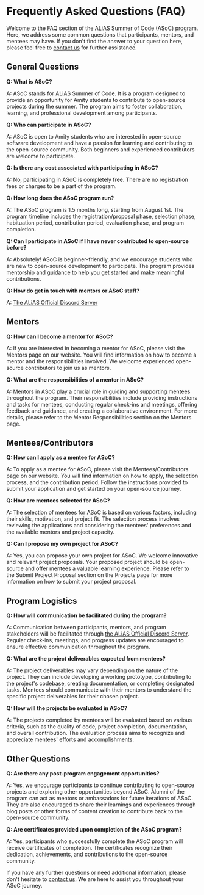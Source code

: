 # Frequently Asked Questions (FAQ)

Welcome to the FAQ section of the ALiAS Summer of Code (ASoC) program. Here, we address some common questions that participants, mentors, and mentees may have. If you don't find the answer to your question here, please feel free to [contact us](/contact-us) for further assistance.

## General Questions

**Q: What is ASoC?**

A: ASoC stands for ALiAS Summer of Code. It is a program designed to provide an opportunity for Amity students to contribute to open-source projects during the summer. The program aims to foster collaboration, learning, and professional development among participants.

**Q: Who can participate in ASoC?**

A: ASoC is open to Amity students who are interested in open-source software development and have a passion for learning and contributing to the open-source community. Both beginners and experienced contributors are welcome to participate.

**Q: Is there any cost associated with participating in ASoC?**

A: No, participating in ASoC is completely free. There are no registration fees or charges to be a part of the program.

**Q: How long does the ASoC program run?**

A: The ASoC program is 1.5 months long, starting from August 1st. The program timeline includes the registration/proposal phase, selection phase, habituation period, contribution period, evaluation phase, and program completion.

**Q: Can I participate in ASoC if I have never contributed to open-source before?**

A: Absolutely! ASoC is beginner-friendly, and we encourage students who are new to open-source development to participate. The program provides mentorship and guidance to help you get started and make meaningful contributions.

**Q: How do get in touch with mentors or ASoC staff?**

A: [The ALiAS Official Discord Server](https://discord.gg/KEXGnysX)


## Mentors

**Q: How can I become a mentor for ASoC?**

A: If you are interested in becoming a mentor for ASoC, please visit the Mentors page on our website. You will find information on how to become a mentor and the responsibilities involved. We welcome experienced open-source contributors to join us as mentors.

**Q: What are the responsibilities of a mentor in ASoC?**

A: Mentors in ASoC play a crucial role in guiding and supporting mentees throughout the program. Their responsibilities include providing instructions and tasks for mentees, conducting regular check-ins and meetings, offering feedback and guidance, and creating a collaborative environment. For more details, please refer to the Mentor Responsibilities section on the Mentors page.

## Mentees/Contributors

**Q: How can I apply as a mentee for ASoC?**

A: To apply as a mentee for ASoC, please visit the Mentees/Contributors page on our website. You will find information on how to apply, the selection process, and the contribution period. Follow the instructions provided to submit your application and get started on your open-source journey.

**Q: How are mentees selected for ASoC?**

A: The selection of mentees for ASoC is based on various factors, including their skills, motivation, and project fit. The selection process involves reviewing the applications and considering the mentees' preferences and the available mentors and project capacity.

**Q: Can I propose my own project for ASoC?**

A: Yes, you can propose your own project for ASoC. We welcome innovative and relevant project proposals. Your proposed project should be open-source and offer mentees a valuable learning experience. Please refer to the Submit Project Proposal section on the Projects page for more information on how to submit your project proposal.

## Program Logistics

**Q: How will communication be facilitated during the program?**

A: Communication between participants, mentors, and program stakeholders will be facilitated through [the ALiAS Official Discord Server](https://discord.gg/KEXGnysX). Regular check-ins, meetings, and progress updates are encouraged to ensure effective communication throughout the program.

**Q: What are the project deliverables expected from mentees?**

A: The project deliverables may vary depending on the nature of the project. They can include developing a working prototype, contributing to the project's codebase, creating documentation, or completing designated tasks. Mentees should communicate with their mentors to understand the specific project deliverables for their chosen project.

**Q: How will the projects be evaluated in ASoC?**

A: The projects completed by mentees will be evaluated based on various criteria, such as the quality of code, project completion, documentation, and overall contribution. The evaluation process aims to recognize and appreciate mentees' efforts and accomplishments.

## Other Questions

**Q: Are there any post-program engagement opportunities?**

A: Yes, we encourage participants to continue contributing to open-source projects and exploring other opportunities beyond ASoC. Alumni of the program can act as mentors or ambassadors for future iterations of ASoC. They are also encouraged to share their learnings and experiences through blog posts or other forms of content creation to contribute back to the open-source community.

**Q: Are certificates provided upon completion of the ASoC program?**

A: Yes, participants who successfully complete the ASoC program will receive certificates of completion. The certificates recognize their dedication, achievements, and contributions to the open-source community.

If you have any further questions or need additional information, please don't hesitate to [contact us](/contact-us). We are here to assist you throughout your ASoC journey.
